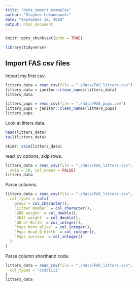 ```yaml
---
title: "data_import_examples"
author: "Stephen Lewandowski"
date: "September 18, 2018"
output: html_document
---
```


```r
knitr::opts_chunk$set(echo = TRUE)

library(tidyverse)
```

## Import FAS csv files

Import my first csv.
```r
litters_data = read_csv(file = "./data/FAS_litters.csv")
litters_data = janitor::clean_names(litters_data)
litters_data
```
```r
litters_pups = read_csv(file = "./data/FAS_pups.csv")
litters_pups = janitor::clean_names(litters_pups)
litters_pups
```

Look at litters data.

```r
head(litters_data)
tail(litters_data)

skimr::skim(litters_data)
```
read_cv options, skip rows.

```r
litters_data = read_csv(file = "./data/FAS_litters.csv",
  skip = 10, col_names = FALSE)
litters_data
```

Parse columns.

```r
litters_data = read_csv(file = "./data/FAS_litters.csv",
  col_types = cols(
    Group = col_character(),
    `Litter Number` = col_character(),
    `GD0 weight` = col_double(),
    `GD12 weight` = col_double(),
    `GD of Birth` = col_integer(),
    `Pups born alive` = col_integer(),
    `Pups dead @ birth` = col_integer(),
    `Pups survive` = col_integer()
  )
)
```

Parse column shorthand code.

```r
litters_data = read_csv(file = "./data/FAS_litters.csv",
  col_types = "ccddiiii"
)
litters_data
```

